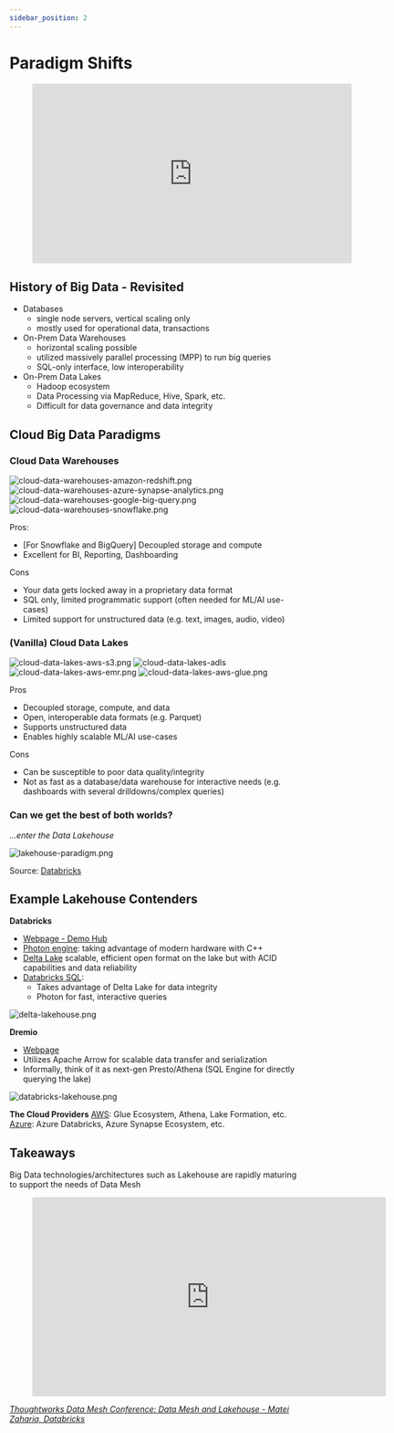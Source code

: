 ```yaml
---
sidebar_position: 2
---
```



# Paradigm Shifts

<div style={{textAlign: 'center'}}>

<figure class="video-container">
    <iframe width="560" height="315" src="https://www.youtube.com/embed/iR6fzKEjgHY" title="YouTube video player" frameborder="0" allow="accelerometer; autoplay; clipboard-write; encrypted-media; gyroscope; picture-in-picture" allowfullscreen></iframe>
</figure>

</div>


## History of Big Data - Revisited
* Databases
  * single node servers, vertical scaling only
  * mostly used for operational data, transactions
* On-Prem Data Warehouses
  * horizontal scaling possible
  * utilized massively parallel processing (MPP) to run big queries
  * SQL-only interface, low interoperability
* On-Prem Data Lakes
  * Hadoop ecosystem
  * Data Processing via MapReduce, Hive, Spark, etc.
  * Difficult for data governance and data integrity 

## Cloud Big Data Paradigms

### Cloud Data Warehouses

<div style={{textAlign: 'center'}}>

![cloud-data-warehouses-amazon-redshift.png](./assets/cloud-data-warehouses-amazon-redshift.png)
![cloud-data-warehouses-azure-synapse-analytics.png](./assets/cloud-data-warehouses-azure-synapse-analytics.png)
![cloud-data-warehouses-google-big-query.png](./assets/cloud-data-warehouses-google-big-query.png)
![cloud-data-warehouses-snowflake.png](./assets/cloud-data-warehouses-snowflake.png)

</div>


Pros:
* [For Snowflake and BigQuery] Decoupled storage and compute
* Excellent for BI, Reporting, Dashboarding

Cons
* Your data gets locked away in a proprietary data format
* SQL only, limited programmatic support (often needed for ML/AI use-cases)
* Limited support for unstructured data (e.g. text, images, audio, video)

### (Vanilla) Cloud Data Lakes

<div style={{textAlign: 'center'}}>

![cloud-data-lakes-aws-s3.png](./assets/cloud-data-lakes-aws-s3.png)
![cloud-data-lakes-adls](./assets/cloud-data-lakes-adls.png)
![cloud-data-lakes-aws-emr.png](./assets/cloud-data-lakes-aws-emr.png)
![cloud-data-lakes-aws-glue.png](./assets/cloud-data-lakes-aws-glue.png)

</div>

Pros
* Decoupled storage, compute, and data
* Open, interoperable data formats (e.g. Parquet)
* Supports unstructured data
* Enables highly scalable ML/AI use-cases

Cons
* Can be susceptible to poor data quality/integrity
* Not as fast as a database/data warehouse for interactive needs (e.g. dashboards with several drilldowns/complex queries)

### Can we get the best of both worlds?
*...enter the Data Lakehouse*
<div style={{textAlign: 'center'}}>

![lakehouse-paradigm.png](./assets/lakehouse-paradigm.png)

Source: [Databricks](https://databricks.com/blog/2020/01/30/what-is-a-data-lakehouse.html)

</div>

## Example Lakehouse Contenders

**Databricks**
* [Webpage - Demo Hub](https://www.databricks.com/discover/demos)
* [Photon engine](https://aws.amazon.com/blogs/apn/using-databricks-sql-on-photon-to-power-your-aws-lake-house/): taking advantage of modern hardware with C++
* [Delta Lake](https://youtu.be/BMO90DI82Dc) scalable, efficient open format on the lake but with ACID capabilities and data reliability
* [Databricks SQL](https://youtu.be/cfq0gR5SMZQ):
    * Takes advantage of Delta Lake for data integrity
    * Photon for fast, interactive queries

<div style={{textAlign: 'center'}}>

![delta-lakehouse.png](./assets/delta-lakehouse.png)

</div>

**Dremio**
* [Webpage](https://www.dremio.com/)
* Utilizes Apache Arrow for scalable data transfer and serialization
* Informally, think of it as next-gen Presto/Athena (SQL Engine for directly querying the lake)

<div style={{textAlign: 'center'}}>

![databricks-lakehouse.png](./assets/databricks-lakehouse.png)

</div>

**The Cloud Providers**
[AWS](https://aws.amazon.com/big-data/datalakes-and-analytics/data-lake-house/): Glue Ecosystem, Athena, Lake Formation, etc.
[Azure](https://techcommunity.microsoft.com/t5/analytics-on-azure/simplify-your-lakehouse-architecture-with-azure-databricks-delta/ba-p/2027272): Azure Databricks, Azure Synapse Ecosystem, etc.

## Takeaways
Big Data technologies/architectures such as Lakehouse are rapidly maturing to support the needs of Data Mesh

<div style={{textAlign: 'center'}} > 
<figure class="video-container">
    <iframe src="https://www.youtube.com/embed/a00rdlNtW98" id="ytplayer"  allowtransparency="true" frameborder="0" scrolling="no" allowfullscreen="allowfullscreen" mozallowfullscreen webkitallowfullscreen oallowfullscreen msallowfullscreen width="620" height="349"></iframe>
</figure>

*[Thoughtworks Data Mesh Conference: Data Mesh and Lakehouse - Matei Zaharia, Databricks](https://youtu.be/a00rdlNtW98)*
</div>